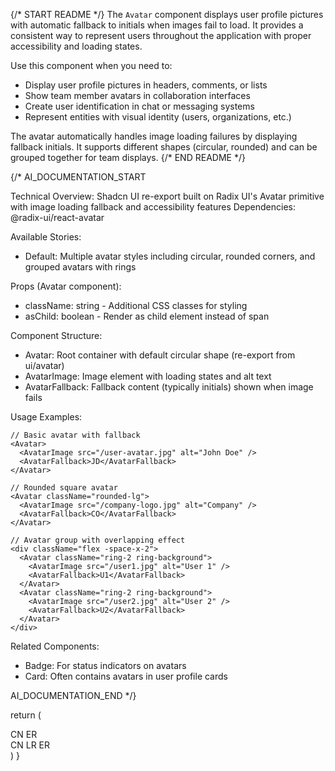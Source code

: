 
{/* START README */}
The `Avatar` component displays user profile pictures with automatic fallback to initials when images fail to load. It provides a consistent way to represent users throughout the application with proper accessibility and loading states.

Use this component when you need to:
- Display user profile pictures in headers, comments, or lists
- Show team member avatars in collaboration interfaces
- Create user identification in chat or messaging systems
- Represent entities with visual identity (users, organizations, etc.)

The avatar automatically handles image loading failures by displaying fallback initials. It supports different shapes (circular, rounded) and can be grouped together for team displays.
{/* END README */}

{/*
AI_DOCUMENTATION_START

Technical Overview: Shadcn UI re-export built on Radix UI's Avatar primitive with image loading fallback and accessibility features
Dependencies: @radix-ui/react-avatar

Available Stories:
- Default: Multiple avatar styles including circular, rounded corners, and grouped avatars with rings

Props (Avatar component):
- className: string - Additional CSS classes for styling
- asChild: boolean - Render as child element instead of span

Component Structure:
- Avatar: Root container with default circular shape (re-export from ui/avatar)
- AvatarImage: Image element with loading states and alt text
- AvatarFallback: Fallback content (typically initials) shown when image fails

Usage Examples:
```tsx
// Basic avatar with fallback
<Avatar>
  <AvatarImage src="/user-avatar.jpg" alt="John Doe" />
  <AvatarFallback>JD</AvatarFallback>
</Avatar>

// Rounded square avatar
<Avatar className="rounded-lg">
  <AvatarImage src="/company-logo.jpg" alt="Company" />
  <AvatarFallback>CO</AvatarFallback>
</Avatar>

// Avatar group with overlapping effect
<div className="flex -space-x-2">
  <Avatar className="ring-2 ring-background">
    <AvatarImage src="/user1.jpg" alt="User 1" />
    <AvatarFallback>U1</AvatarFallback>
  </Avatar>
  <Avatar className="ring-2 ring-background">
    <AvatarImage src="/user2.jpg" alt="User 2" />
    <AvatarFallback>U2</AvatarFallback>
  </Avatar>
</div>
```

Related Components:
- Badge: For status indicators on avatars
- Card: Often contains avatars in user profile cards

AI_DOCUMENTATION_END
*/}

  return (
    <div className="flex flex-row flex-wrap items-center gap-12">
      <Avatar>
        <AvatarImage src="https://github.com/shadcn.png" alt="@shadcn" />
        <AvatarFallback>CN</AvatarFallback>
      </Avatar>
      <Avatar className="rounded-lg">
        <AvatarImage
          src="https://github.com/evilrabbit.png"
          alt="@evilrabbit"
        />
        <AvatarFallback>ER</AvatarFallback>
      </Avatar>
      <div className="data-[slot=avatar]:*:ring-background flex -space-x-2 data-[slot=avatar]:*:ring-2 data-[slot=avatar]:*:grayscale">
        <Avatar>
          <AvatarImage src="https://github.com/shadcn.png" alt="@shadcn" />
          <AvatarFallback>CN</AvatarFallback>
        </Avatar>
        <Avatar>
          <AvatarImage src="https://github.com/leerob.png" alt="@leerob" />
          <AvatarFallback>LR</AvatarFallback>
        </Avatar>
        <Avatar>
          <AvatarImage
            src="https://github.com/evilrabbit.png"
            alt="@evilrabbit"
          />
          <AvatarFallback>ER</AvatarFallback>
        </Avatar>
      </div>
    </div>
  )
}

